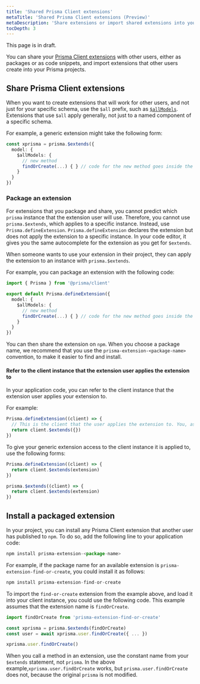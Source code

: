 ```yaml
---
title: 'Shared Prisma Client extensions'
metaTitle: 'Shared Prisma Client extensions (Preview)'
metaDescription: 'Share extensions or import shared extensions into your Prisma project'
tocDepth: 3
---
```


<TopBlock>

<Admonition type="warning">

This page is in draft.

</Admonition>

You can share your [Prisma Client extensions](/concepts/components/prisma-client/client-extensions/) with other users, either as packages or as code snippets, and import extensions that other users create into your Prisma projects.

</TopBlock>

## Share Prisma Client extensions

When you want to create extensions that will work for other users, and not just for your specific schema, use the `$all` prefix, such as [`$allModels`](/concepts/components/prisma-client/client-extensions/model#add-a-custom-method-to-all-models-in-your-schema). Extensions that use `$all` apply generally, not just to a named component of a specific schema.

For example, a generic extension might take the following form:

```ts
const xprisma = prisma.$extends({
  model: {
    $allModels: {
      // new method
      findOrCreate(...) { } // code for the new method goes inside the brackets
    }
  }
})

```

### Package an extension

For extensions that you package and share, you cannot predict which `prisma` instance that the extension user will use. Therefore, you cannot use `prisma.$extends`, which applies to a specific instance. Instead, use `Prisma.defineExtension`. `Prisma.defineExtension` declares the extension but does not apply the extension to a specific instance. In your code editor, it gives you the same autocomplete for the extension as you get for `$extends`.

When someone wants to use your extension in their project, they can apply the extension to an instance with `prisma.$extends`.

For example, you can package an extension with the following code:

```ts
import { Prisma } from '@prisma/client'

export default Prisma.defineExtension({
  model: {
    $allModels: {
      // new method
      findOrCreate(...) { } // code for the new method goes inside the brackets
    }
  }
})
```

You can then share the extension on `npm`. When you choose a package name, we recommend that you use the `prisma-extension-<package-name>` convention, to make it easier to find and install.

#### Refer to the client instance that the extension user applies the extension to

In your application code, you can refer to the client instance that the extension user applies your extension to.

For example:

```ts
Prisma.defineExtension((client) => {
  // This is the client that the user applies the extension to. You, as an npm-published extension author know very little about it
  return client.$extends({})
})
```

To give your generic extension access to the client instance it is applied to, use the following forms:

```ts
Prisma.defineExtension((client) => {
  return client.$extends(extension)
})
```

```ts
prisma.$extends((client) => {
  return client.$extends(extension)
})
```

## Install a packaged extension

In your project, you can install any Prisma Client extension that another user has published to `npm`. To do so, add the following line to your application code:

```ts
npm install prisma-extension-<package-name>
```

For example, if the package name for an available extension is `prisma-extension-find-or-create`, you could install it as follows:

```ts
npm install prisma-extension-find-or-create
```

To import the `find-or-create` extension from the example above, and load it into your client instance, you could use the following code. This example assumes that the extension name is `findOrCreate`.

```ts
import findOrCreate from 'prisma-extension-find-or-create'

const xprisma = prisma.$extends(findOrCreate)
const user = await xprisma.user.findOrCreate({ ... })

xprisma.user.findOrCreate()
```

When you call a method in an extension, use the constant name from your `$extends` statement, not `prisma`. In the above example,`xprisma.user.findOrCreate` works, but `prisma.user.findOrCreate` does not, because the original `prisma` is not modified.
